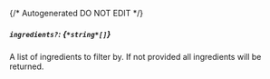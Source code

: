 {/* Autogenerated DO NOT EDIT  */}
##### `ingredients?`: *{`*string*[]`}*
A list of ingredients to filter by. If not provided all ingredients will be returned.

